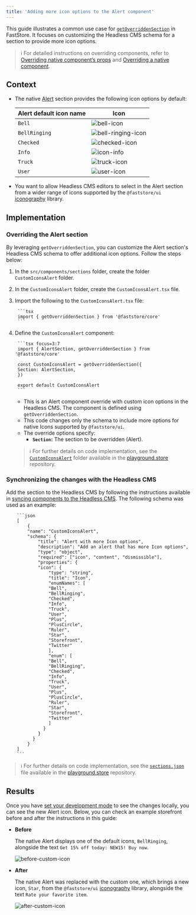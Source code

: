 ```yaml
---
title: 'Adding more icon options to the Alert component'
---
```


This guide illustrates a common use case for [`getOverriddenSection`](https://developers.vtex.com/docs/guides/faststore/overrides-getoverriddensection-function) in FastStore. It focuses on customizing the Headless CMS schema for a section to provide more icon options.

> ℹ️ For detailed instructions on overriding components, refer to [Overriding native component’s props](https://developers.vtex.com/docs/guides/faststore/overrides-component-props) and [Overriding a native component](https://developers.vtex.com/docs/guides/faststore/overrides-native-component).

## Context

- The native [Alert](https://developers.vtex.com/docs/guides/faststore/building-sections-list-of-native-sections#alert ) section provides the following icon options by default:

    | Alert default icon name | Icon                |
    | ----------------------- | ------------------- |
    | `Bell`                  | ![bell-icon](https://vtexhelp.vtexassets.com/assets/docs/src/bell-icon___78c462f54a529a5b68f696ebb9256e47.png) |
    | `BellRinging`           | ![bell-ringing-icon](https://vtexhelp.vtexassets.com/assets/docs/src/bell-ringing-icon___ebaea6a1dfef58f1c76b14070703704b.png) |
    | `Checked`               | ![checked-icon](https://vtexhelp.vtexassets.com/assets/docs/src/checked-icon___c4dc5aa336fca566ec361125a9eb846e.png) |
    | `Info`                  | ![icon-info](https://vtexhelp.vtexassets.com/assets/docs/src/info-icon___f8c0cd591967892ec72328f277efa9d1.png) |
    | `Truck`                 | ![truck-icon](https://vtexhelp.vtexassets.com/assets/docs/src/truck-icon___ec3a7f0fcf2c02580d49444b71e8fc36.png)   |
    | `User`                  | ![user-icon](https://vtexhelp.vtexassets.com/assets/docs/src/user-icon___999dffa96120d0e51ead18263423ddad.png) |

- You want to allow Headless CMS editors to select in the Alert section from a wider range of icons supported by the `@faststore/ui` [iconography](https://developers.vtex.com/docs/guides/faststore/reference-icons#usage) library.

## Implementation

### Overriding the Alert section

By leveraging `getOverriddenSection`, you can customize the Alert section's Headless CMS schema to offer additional icon options. Follow the steps below:

1. In the `src/components/sections` folder, create the folder `CustomIconsAlert` folder.
2. In the `CustomIconsAlert` folder, create the `CustomIconsAlert.tsx` file.
3. Import the following to the `CustomIconsAlert.tsx` file:

        ```tsx
        import { getOverriddenSection } from '@faststore/core'
        ```

4. Define the `CustomIconsAlert` component:

        ```tsx focus=3:7
        import { AlertSection, getOverriddenSection } from '@faststore/core'

        const CustomIconsAlert = getOverriddenSection({
        Section: AlertSection,
        })

        export default CustomIconsAlert
        ```

    - This is an Alert component override with custom icon options in the Headless CMS. The component is defined using `getOverriddenSection`.
    - This code changes only the schema to include more options for native Icons supported by `@faststore/ui`.
    - The override options specify:
      - **`Section`:** The section to be overridden (Alert).

    > ℹ️ For further details on code implementation, see the [`CustomIconsAlert`](https://github.com/vtex-sites/playground.store/tree/main/src/components/sections/CustomIconsAlert) folder available in the [playground.store](https://github.com/vtex-sites/playground.store) repository.

### Synchronizing the changes with the Headless CMS

Add the section to the Headless CMS by following the instructions available in [syncing components to the Headless CMS](https://developers.vtex.com/docs/guides/faststore/overrides-syncing-components-with-the-headless-cms). The following schema was used as an example:

        ```json
        [    
            {
            "name": "CustomIconsAlert",
            "schema": {
                "title": "Alert with more Icon options",
                "description": "Add an alert that has more Icon options",
                "type": "object",
                "required": ["icon", "content", "dismissible"],
                "properties": {
                "icon": {
                    "type": "string",
                    "title": "Icon",
                    "enumNames": [
                    "Bell",
                    "BellRinging",
                    "Checked",
                    "Info",
                    "Truck",
                    "User",
                    "Plus",
                    "PlusCircle",
                    "Ruler",
                    "Star",
                    "Storefront",
                    "Twitter"
                    ],
                    "enum": [
                    "Bell",
                    "BellRinging",
                    "Checked",
                    "Info",
                    "Truck",
                    "User",
                    "Plus",
                    "PlusCircle",
                    "Ruler",
                    "Star",
                    "Storefront",
                    "Twitter"
                    ]
                  }
                }
              }
            }
        ]
        ```

> ℹ️ For further details on code implementation, see the [`sections.json`](https://github.com/vtex-sites/playground.store/blob/main/cms/faststore/sections.json#L1-L55) file available in the [playground.store](https://github.com/vtex-sites/playground.store) repository.

## Results

Once you have [set your development mode](https://developers.vtex.com/docs/guides/faststore/headless-cms-previewing-changes-in-development-mode) to see the changes locally, you can see the new Alert icon. Below, you can check an example storefront before and after the instructions in this guide:

- **Before**

    The native Alert displays one of the default icons, `BellRinging`, alongside the text `Get 15% off today: NEW15! Buy now`.

    ![before-custom-icon](https://vtexhelp.vtexassets.com/assets/docs/src/before-alert-icon___86e395e9cfc731f1f70b56cf3760af08.png)

- **After**
  
    The native Alert was replaced with the custom one, which brings a new icon, `Star`, from the `@faststore/ui` [iconography](https://developers.vtex.com/docs/guides/faststore/reference-icons#usage) library, alongside the text `Rate your favorite item`.

    ![after-custom-icon](https://vtexhelp.vtexassets.com/assets/docs/src/after-custom-alert-icon___87cd248c0c406640aaaac4ef9238e101.png)
